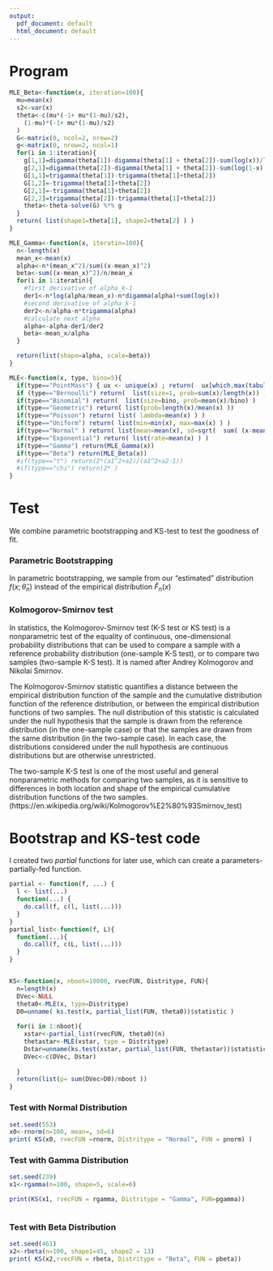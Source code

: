 ---
output:
  pdf_document: default
  html_document: default
---

# Program
```{r}
MLE_Beta<-function(x, iteration=100){
  mu=mean(x)
  s2<-var(x)
  theta<-c(mu*(-1+ mu*(1-mu)/s2),
    (1-mu)*(-1+ mu*(1-mu)/s2)
  )
  G<-matrix(0, ncol=2, nrow=2)
  g<-matrix(0, nrow=2, ncol=1)
  for(i in 1:iteration){
    g[1,1]=digamma(theta[1])-digamma(theta[1] + theta[2])-sum(log(x))/length(x)
    g[2,1]=digamma(theta[2])-digamma(theta[1] + theta[2])-sum(log(1-x))/length(x)
    G[1,1]=trigamma(theta[1])-trigamma(theta[1]+theta[2])
    G[1,2]=-trigamma(theta[1]+theta[2])
    G[2,1]=-trigamma(theta[1]+theta[2])
    G[2,2]=trigamma(theta[2])-trigamma(theta[1]+theta[2])
    theta<-theta-solve(G) %*% g 
  }
  return( list(shape1=theta[1], shape2=theta[2] ) )
}

MLE_Gamma<-function(x, iteratin=100){
  n<-length(x)
  mean_x<-mean(x)
  alpha<-n*(mean_x^2)/sum((x-mean_x)^2)
  beta<-sum((x-mean_x)^2)/n/mean_x
  for(i in 1:iteratin){
    #first derivative of alpha_k-1
    der1<-n*log(alpha/mean_x)-n*digamma(alpha)+sum(log(x))
    #second derivative of alpha_k-1
    der2<-n/alpha-n*trigamma(alpha)
    #calculate next alpha
    alpha<-alpha-der1/der2
    beta<-mean_x/alpha
  }

  return(list(shape=alpha, scale=beta))
}

MLE<-function(x, type, bino=5){
  if(type=="PointMass") { ux <- unique(x) ; return(  ux[which.max(tabulate(match(x, ux)))]) }
  if (type=="Bernoulli") return(  list(size=1, prob=sum(x)/length(x)) )
  if(type=="Binomial") return(  list(size=bino, prob=mean(x)/bino) )
  if(type=="Geometric") return( list(prob=length(x)/mean(x) ))
  if(type=="Poisson") return( list( lambda=mean(x) ) )
  if(type=="Uniform") return( list(min=min(x), max=max(x) ) )
  if(type=="Normal" ) return( list(mean=mean(x), sd=sqrt(  sum( (x-mean(x) )^2)/ length(x)  )))
  if(type=="Exponential") return( list(rate=mean(x) ) )
  if(type=="Gamma") return(MLE_Gamma(x))
  if(type=="Beta") return(MLE_Beta(x))
  #if(type=="t") return(2*(a1^2+a2)/(a1^2+a2-1))
  #if(type=="chi") return(2* )
}
```

# Test
We combine parametric bootstrapping and KS-test to test the goodness of fit. 

### Parametric Bootstrapping
In parametric bootstrapping, we sample from our "estimated" distribution $f(x; \hat{\theta}_n)$ instead of the empirical distribution $\hat{F}_n(x)$


### Kolmogorov-Smirnov test

In statistics, the Kolmogorov-Smirnov test (K-S test or KS test) is a nonparametric test of the equality of continuous, one-dimensional probability distributions that can be used to compare a sample with a reference probability distribution (one-sample K-S test), or to compare two samples (two-sample K-S test). It is named after Andrey Kolmogorov and Nikolai Smirnov.

The Kolmogorov-Smirnov statistic quantifies a distance between the empirical distribution function of the sample and the cumulative distribution function of the reference distribution, or between the empirical distribution functions of two samples. The null distribution of this statistic is calculated under the null hypothesis that the sample is drawn from the reference distribution (in the one-sample case) or that the samples are drawn from the same distribution (in the two-sample case). In each case, the distributions considered under the null hypothesis are continuous distributions but are otherwise unrestricted.

The two-sample K-S test is one of the most useful and general nonparametric methods for comparing two samples, as it is sensitive to differences in both location and shape of the empirical cumulative distribution functions of the two samples.(https://en.wikipedia.org/wiki/Kolmogorov%E2%80%93Smirnov_test)



# Bootstrap and KS-test code
I created two *partial* functions for later use, which can create a parameters-partially-fed function. 
```{r}
partial <- function(f, ...) {
  l <- list(...)
  function(...) {
    do.call(f, c(l, list(...)))
  }
}
partial_list<-function(f, L){
  function(...){
    do.call(f, c(L, list(...)))
  }
}


KS<-function(x, nboot=10000, rvecFUN, Distritype, FUN){
  n=length(x)
  DVec<-NULL
  theta0<-MLE(x, type=Distritype)
  D0=unname( ks.test(x, partial_list(FUN, theta0))$statistic )
   
  for(i in 1:nboot){
    xstar<-partial_list(rvecFUN, theta0)(n)
    thetastar<-MLE(xstar, type = Distritype)
    Dstar=unname(ks.test(xstar, partial_list(FUN, thetastar))$statistic )
    DVec<-c(DVec, Dstar)
    
  }
  return(list(p= sum(DVec>D0)/nboot ))
}
```

### Test with Normal Distribution 

```{r}
set.seed(553)
x0<-rnorm(n=100, mean=, sd=6)
print( KS(x0, rvecFUN =rnorm, Distritype = "Normal", FUN = pnorm) )


```

### Test with Gamma Distribution 
```{r}
set.seed(239)
x1<-rgamma(n=100, shape=5, scale=6)

print(KS(x1, rvecFUN = rgamma, Distritype = "Gamma", FUN=pgamma))



```

### Test with Beta Distribution 
```{r}
set.seed(461)
x2<-rbeta(n=100, shape1=45, shape2 = 13)
print( KS(x2,rvecFUN = rbeta, Distritype = "Beta", FUN = pbeta))

```

